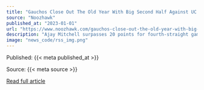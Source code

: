 ```yaml
---
title: "Gauchos Close Out The Old Year With Big Second Half Against UC San Diego"
source: "Noozhawk"
published_at: "2023-01-01"
url: "https://www.noozhawk.com/gauchos-close-out-the-old-year-with-big-second-half-against-uc-san-diego/"
description: "Ajay Mitchell surpasses 20 points for fourth-straight game as UCSB wins seventh game in a row, 82-61The post Gauchos Close Out The Old Year With Big Second Half Against UC San Diego appeared first on Noozhawk."
image: "news_code/rss_img.png"
---
```



  Published: {{< meta published_at >}}
  

  Source: {{< meta source >}}
  

  [Read full article]({{< meta url >}})
  

